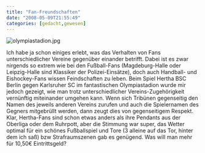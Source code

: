 ```yaml
---
title: "Fan-Freundschaften"
date: "2008-05-09T21:55:49"
categories: [gedacht,gewesen]
---
```


<img src='olympiastadion.jpg' alt='olympiastadion.jpg' />

Ich habe ja schon einiges erlebt, was das Verhalten von Fans unterschiedlicher Vereine gegenüber einander betrifft. Dabei ist es zwar nirgends so extrem wie bei den Fußball-Fans (Magdeburg-Halle oder Leipzig-Halle sind Klassiker der Polizei-Einsätze), doch auch Handball- und Eishockey-Fans wissen Feindschaften zu leben. Beim Spiel Hertha BSC Berlin gegen Karlsruher SC im fantastischen Olympiastadion wurde mir jedoch gezeigt, wie man trotz unterschiedlicher Vereins-Zugehörigkeit vernünftig miteinander umgehen kann. Wenn sich Tribünen gegenseitig den Namen des jeweils anderen Vereins zurufen und auch die Spielernamen des Gegners mitgebrüllt werden, dann zeugt dies von gegenseitigem Respekt. Klar, Hertha-Fans sind schon etwas anders als ihre Pendants aus der Oberliga oder dem Ruhrpott, aber die Stimmung war super, das Wetter optimal für ein schönes Fußballspiel und Tore (3 alleine auf das Tor, hinter dem ich saß) bzw Strafraumszenen gab es genügend. Was will man mehr für 10,50€ Eintrittsgeld?
